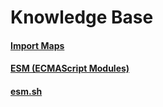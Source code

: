 # Knowledge Base

#### [Import Maps](#import-maps)

#### [ESM (ECMAScript Modules)](#esm)

#### [esm.sh](#esm.sh)